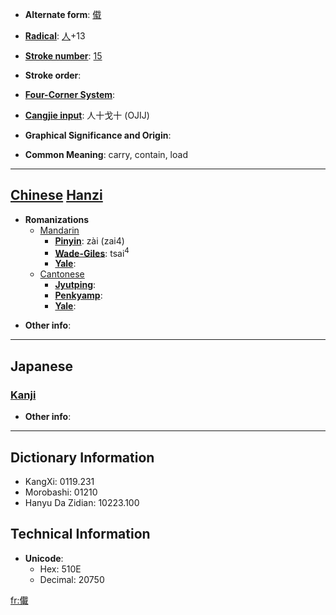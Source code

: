 * '''Alternate form''': [[傤]]

* '''[[Wiktionary:Chinese radical index| Radical]]''': [[Wiktionary:Chinese radical index 人|人]]+13

* '''[[Wiktionary:Chinese total strokes index|Stroke number]]''': [[Wiktionary:Chinese total strokes index 15|15]]

* '''Stroke order''': 

* '''[[Wiktionary:Chinese four corner index|Four-Corner System]]''': 

* '''[[Wiktionary:Chinese Cangjie index|Cangjie input]]''': 人十戈十 (OJIJ)

* '''Graphical Significance and Origin''': 

* '''Common Meaning''': carry, contain, load

----

== [[Chinese]] [[Hanzi]] ==

* '''Romanizations'''
** [[Mandarin]]
*** '''[[Pinyin]]''': zài (zai4)
*** '''[[Wade-Giles]]''': tsai<sup>4</sup>
*** '''[[Yale]]''': 
**[[Cantonese]]
***'''[[Jyutping]]''':
***'''[[Penkyamp]]''': 
***'''[[Yale]]''': 

* '''Other info''': 

----

==Japanese==
===[[Kanji]]===
{{kanji|on readings=[[さい]] (sai)|kun readings=[[のせる]] (noseru)}}

* '''Other info''':  

----

== Dictionary Information ==

* KangXi: 0119.231
* Morobashi: 01210
* Hanyu Da Zidian: 10223.100

== Technical Information ==

* '''Unicode''':
** Hex: 510E
** Decimal: 20750

[[fr:儎]]